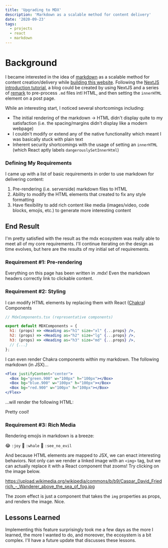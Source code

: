 ```yaml
---
title: 'Upgrading to MDX'
description: 'Markdown as a scalable method for content delivery'
date: '2020-09-23'
tags:
  - projects
  - react
  - markdown
---
```


# Background

I became interested in the idea of [markdown](https://en.wikipedia.org/wiki/Markdown) as a scalable method for content creation/delivery while [building this website](http://localhost:3000/posts/my-first-react-project). Following the [NextJS introduction tutorial](https://nextjs.org/learn/basics/create-nextjs-app), a blog could be created by using NextJS and a series of [remark](https://github.com/remarkjs/remark/blob/main/doc/plugins.md) to pre-process `.md` files intl HTML, and then setting the `innerHTML` element on a post page.

While an interesting start, I noticed several shortcomings including:

- The initial rendering of the markdown -> HTML didn't display quite to my satisfaction (i.e. the spacing/margins didn't display like a modern webpage)
- I couldn't modify or extend any of the native functionality which meant I was basically stuck with plain text
- Inherent security shortcomings with the usage of setting an `innerHTML` (which React aptly labels `dangerouslySetInnerHtml`)

### Defining My Requirements

I came up with a list of basic requirements in order to use markdown for delivering content:

1. Pre-rendering (i.e. serverside) markdown files to HTML
2. Ability to modify the HTML elements that created to fix any style formatting
3. Have flexibility to add rich content like media (images/video, code blocks, emojis, etc.) to generate more interesting content

## End Result

I'm pretty satisfied with the result as the mdx ecosystem was really able to meet all of my core requirements. I'll continue iterating on the design as time evolves, but here are the results of my initial set of requirements.

### Requirement #1: Pre-rendering

Everything on this page has been written in .mdx! Even the markdown headers correctly link to clickable content.

### Requirement #2: Styling

I can modify HTML elements by replacing them with React ([Chakra](https://chakra-ui.com/)) Components

```jsx
// MdxComponents.tsx (representative components)

export default MDXComponents = {
  h1: (props) => <Heading as="h1" size="xl" {...props} />,
  h2: (props) => <Heading as="h2" size="lg" {...props} />,
  h3: (props) => <Heading as="h3" size="md" {...props} />,
  // {...}
};
```

I can even render Chakra components within my markdown. The following markdown (in JSX)...

```jsx
<Flex justifyContent="center">
  <Box bg="green.900" w="100px" h="100px"></Box>
  <Box bg="blue.900" w="100px" h="100px"></Box>
  <Box bg="red.900" w="100px" h="100px"></Box>
</Flex>
```

...will render the following HTML:

<Flex justifyContent="center">
  <Box bg="green.900" w="100px" h="100px"></Box>
  <Box bg="blue.900" w="100px" h="100px"></Box>
  <Box bg="red.900" w="100px" h="100px"></Box>
</Flex>

Pretty cool!

### Requirement #3: Rich Media

Rendering emojis in markdown is a breeze:

:joy: `:joy`
:whale: `:whale`
:see_no_evil: `:see_no_evil`

And because HTML elements are mapped to JSX, we can enact interesting behaviors. Not only can we render a linked image with an `<img>` tag, but we can actually replace it with a React component that zooms! Try clicking on the image below.

https://upload.wikimedia.org/wikipedia/commons/b/b9/Caspar_David_Friedrich_-_Wanderer_above_the_sea_of_fog.jpg

The zoom effect is just a component that takes the `img` properties as props, and renders the image. Nice.

## Lessons Learned

Implementing this feature surprisingly took me a few days as the more I learned, the more I wanted to do, and moreover, the ecosystem is a bit complex. I'll have a future update that discusses these lessons.
